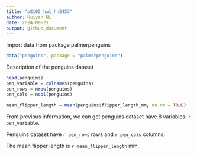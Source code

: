 ```yaml
---
title: "p8105_hw1_hn2453"
author: Huiyan Ni
date: 2024-09-21
output: github_document
---
```


Import data from package palmerpenguins
```r
data("penguins", package = "palmerpenguins")
```

Description of the penguins dataset 

```r
head(penguins)
pen_variable = colnames(penguins)
pen_rows = nrow(penguins)
pen_cols = ncol(penguins)

mean_flipper_length = mean(penguins$flipper_length_mm, na.rm = TRUE)

```
From previous information, we can get penguins dataset have 8 variables: `r pen_variable`.

Penguins dataset have `r pen_rows` rows and `r pen_cols` columns. 

The mean flipper length is `r mean_flipper_length` mm. 

